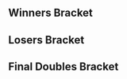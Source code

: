 {{DISPLAYTITLE:Oakland's Very Own: Back II Back: Doubles Bracket}}{{SetGame|melee}}{{BracketMatchSMWDisambig |oldtags=Silver |newtags=Silver (Unknown)}}{{tabs static
|name1=Overview
|link1=Oakland's Very Own/Back II Back
|name2=Singles Pools
|link2=Oakland's Very Own/Back II Back/Singles Pools
|name3=Singles Bracket
|link3=Oakland's Very Own/Back II Back/Singles Bracket
|name4=Doubles Bracket
|link4=Oakland's Very Own/Back II Back/Doubles Bracket
|This=4
}}
==Winners Bracket==
{{32DEDoublesWBracketA
|column-width=165
|r1m1t1p1=SFAT |r1m1t1p1flag=us
|r1m1t1p2=PewPewU |r1m1t1p2flag=us |r1m1t1score=W
|r1m1t2p1=Bye |r1m1t2p1flag=
|r1m1t2p2=Bye |r1m1t2p2flag= |r1m1t2score=-
|r1m1win=1

|r1m2t1p1=MoistBruh |r1m2t1p1flag=us
|r1m2t1p2=Pancho |r1m2t1p2flag=us |r1m2t1score=2
|r1m2t2p1=Eppidemic |r1m2t2p1flag=us
|r1m2t2p2=C J |r1m2t2p2flag=us |r1m2t2score=1
|r1m2win=1

|r1m3t1p1=Mchi |r1m3t1p1flag=us
|r1m3t1p2=LTigre |r1m3t1p2flag=us |r1m3t1score=W
|r1m3t2p1=Bye |r1m3t2p1flag=
|r1m3t2p2=Bye |r1m3t2p2flag= |r1m3t2score=-
|r1m3win=1

|r1m4t1p1=J.P |r1m4t1p1flag=us
|r1m4t1p2=Irish |r1m4t1p2flag=us |r1m4t1score=W
|r1m4t2p1=Bye |r1m4t2p1flag=
|r1m4t2p2=Bye |r1m4t2p2flag= |r1m4t2score=-
|r1m4win=1

|r1m5t1p1=NMW |r1m5t1p1flag=us
|r1m5t1p2=L |r1m5t1p2flag=us |r1m5t1score=W
|r1m5t2p1=Bye |r1m5t2p1flag=
|r1m5t2p2=Bye |r1m5t2p2flag= |r1m5t2score=-
|r1m5win=1

|r1m6t1p1=daymare |r1m6t1p1flag=us
|r1m6t1p2=Diamond |r1m6t1p2flag=us |r1m6t1score=2
|r1m6t2p1=Edmund Nelson |r1m6t2p1flag=us
|r1m6t2p2=Kidney |r1m6t2p2flag=us |r1m6t2score=1
|r1m6win=1

|r1m7t1p1=Ralph |r1m7t1p1flag=us
|r1m7t1p2=Dr. Z |r1m7t1p2flag=us |r1m7t1score=W
|r1m7t2p1=Bye |r1m7t2p1flag=
|r1m7t2p2=Bye |r1m7t2p2flag= |r1m7t2score=-
|r1m7win=1

|r1m8t1p1=Taiga510 |r1m8t1p1flag=us
|r1m8t1p2=Kanra |r1m8t1p2flag=us |r1m8t1score=0
|r1m8t2p1=Glo |r1m8t2p1flag=us
|r1m8t2p2=Deadstorm |r1m8t2p2flag=us |r1m8t2score=2
|r1m8win=2

|r1m9t1p1=Alan |r1m9t1p1flag=us
|r1m9t1p2=Shroomed |r1m9t1p2flag=us |r1m9t1score=W
|r1m9t2p1=Bye |r1m9t2p1flag=
|r1m9t2p2=Bye |r1m9t2p2flag= |r1m9t2score=-
|r1m9win=1

|r1m10t1p1=Kaiser |r1m10t1p1flag=us
|r1m10t1p2=Silver |r1m10t1p2flag=us |r1m10t1score=2
|r1m10t2p1=Android |r1m10t2p1flag=us
|r1m10t2p2=Mr.VAGG |r1m10t2p2flag=us |r1m10t2score=0
|r1m10win=1

|r1m11t1p1=Sexy |r1m11t1p1flag=us
|r1m11t1p2=HomeMadeWaffles |r1m11t1p2flag=us |r1m11t1score=W
|r1m11t2p1=Bye |r1m11t2p1flag=
|r1m11t2p2=Bye |r1m11t2p2flag= |r1m11t2score=-
|r1m11win=1

|r1m12t1p1=henrius |r1m12t1p1flag=us
|r1m12t1p2=Scebbles |r1m12t1p2flag=us |r1m12t1score=W
|r1m12t2p1=Bye |r1m12t2p1flag=
|r1m12t2p2=Bye |r1m12t2p2flag= |r1m12t2score=-
|r1m12win=1

|r1m13t1p1=Darkatma |r1m13t1p1flag=us
|r1m13t1p2=Frootloop |r1m13t1p2flag=us |r1m13t1score=W
|r1m13t2p1=Bye |r1m13t2p1flag=
|r1m13t2p2=Bye |r1m13t2p2flag= |r1m13t2score=-
|r1m13win=1

|r1m14t1p1=Ry |r1m14t1p1flag=us
|r1m14t1p2=Young $ |r1m14t1p2flag=us |r1m14t1score=2
|r1m14t2p1=tuv |r1m14t2p1flag=
|r1m14t2p2=chef boyardee |r1m14t2p2flag= |r1m14t2score=0
|r1m14win=1

|r1m15t1p1=Darrell |r1m15t1p1flag=us
|r1m15t1p2=Azusa |r1m15t1p2flag=us |r1m15t1score=W
|r1m15t2p1=Bye |r1m15t2p1flag=
|r1m15t2p2=Bye |r1m15t2p2flag= |r1m15t2score=-
|r1m15win=1

|r1m16t1p1=BRAJ |r1m16t1p1flag=us
|r1m16t1p2=ebirom |r1m16t1p2flag=us |r1m16t1score=2
|r1m16t2p1=Nanz |r1m16t2p1flag=us
|r1m16t2p2=Trebert |r1m16t2p2flag=us |r1m16t2score=1
|r1m16win=1

|r2m1t1p1=SFAT |r2m1t1p1flag=us
|r2m1t1p2=PewPewU |r2m1t1p2flag=us |r2m1t1score=2
|r2m1t2p1=MoistBruh |r2m1t2p1flag=us
|r2m1t2p2=Pancho |r2m1t2p2flag=us |r2m1t2score=0
|r2m1win=1

|r2m2t1p1=Mchi |r2m2t1p1flag=us
|r2m2t1p2=LTigre |r2m2t1p2flag=us |r2m2t1score=2
|r2m2t2p1=J.P |r2m2t2p1flag=us
|r2m2t2p2=Irish |r2m2t2p2flag=us |r2m2t2score=0
|r2m2win=1

|r2m3t1p1=NMW |r2m3t1p1flag=us
|r2m3t1p2=L |r2m3t1p2flag=us |r2m3t1score=2
|r2m3t2p1=daymare |r2m3t2p1flag=us
|r2m3t2p2=Diamond |r2m3t2p2flag=us |r2m3t2score=0
|r2m3win=1

|r2m4t1p1=Ralph |r2m4t1p1flag=us
|r2m4t1p2=Dr. Z |r2m4t1p2flag=us |r2m4t1score=2
|r2m4t2p1=Glo |r2m4t2p1flag=us
|r2m4t2p2=Deadstorm |r2m4t2p2flag=us |r2m4t2score=0
|r2m4win=1

|r2m5t1p1=Alan |r2m5t1p1flag=us
|r2m5t1p2=Shroomed |r2m5t1p2flag=us |r2m5t1score=2
|r2m5t2p1=Kaiser |r2m5t2p1flag=us
|r2m5t2p2=Silver |r2m5t2p2flag=us |r2m5t2score=0
|r2m5win=1
|r2m5t1p1char1= |r2m5t1p1stock1= |r2m5t1p2char1= |r2m5t1p2stock1=
|r2m5t2p1char1= |r2m5t2p1stock1=0 |r2m5t2p2char1= |r2m5t2p2stock1= |r2m5stage1= |r2m5win1=1
|r2m5t1p1char2= |r2m5t1p1stock2= |r2m5t1p2char2= |r2m5t1p2stock2=
|r2m5t2p1char2= |r2m5t2p1stock2=0 |r2m5t2p2char2= |r2m5t2p2stock2= |r2m5stage2= |r2m5win2=1

|r2m6t1p1=Sexy |r2m6t1p1flag=us
|r2m6t1p2=HomeMadeWaffles |r2m6t1p2flag=us |r2m6t1score=2
|r2m6t2p1=henrius |r2m6t2p1flag=us
|r2m6t2p2=Scebbles |r2m6t2p2flag=us |r2m6t2score=0
|r2m6win=1
|r2m6t1p1char1= |r2m6t1p1stock1= |r2m6t1p2char1= |r2m6t1p2stock1=
|r2m6t2p1char1= |r2m6t2p1stock1=0 |r2m6t2p2char1= |r2m6t2p2stock1= |r2m6stage1= |r2m6win1=1
|r2m6t1p1char2= |r2m6t1p1stock2= |r2m6t1p2char2= |r2m6t1p2stock2=
|r2m6t2p1char2= |r2m6t2p1stock2=0 |r2m6t2p2char2= |r2m6t2p2stock2= |r2m6stage2= |r2m6win2=1

|r2m7t1p1=Darkatma |r2m7t1p1flag=us
|r2m7t1p2=Frootloop |r2m7t1p2flag=us |r2m7t1score=2
|r2m7t2p1=Ry |r2m7t2p1flag=us
|r2m7t2p2=Young $ |r2m7t2p2flag=us |r2m7t2score=0
|r2m7win=1

|r2m8t1p1=Darrell |r2m8t1p1flag=us
|r2m8t1p2=Azusa |r2m8t1p2flag=us |r2m8t1score=2
|r2m8t2p1=BRAJ |r2m8t2p1flag=us
|r2m8t2p2=ebirom |r2m8t2p2flag=us |r2m8t2score=0
|r2m8win=1
|r2m8t1p1char1= |r2m8t1p1stock1= |r2m8t1p2char1= |r2m8t1p2stock1=
|r2m8t2p1char1= |r2m8t2p1stock1=0 |r2m8t2p2char1= |r2m8t2p2stock1= |r2m8stage1= |r2m8win1=1
|r2m8t1p1char2= |r2m8t1p1stock2= |r2m8t1p2char2= |r2m8t1p2stock2=
|r2m8t2p1char2= |r2m8t2p1stock2=0 |r2m8t2p2char2= |r2m8t2p2stock2= |r2m8stage2= |r2m8win2=1

|r3m1t1p1=SFAT |r3m1t1p1flag=us
|r3m1t1p2=PewPewU |r3m1t1p2flag=us |r3m1t1score=2
|r3m1t2p1=Mchi |r3m1t2p1flag=us
|r3m1t2p2=LTigre |r3m1t2p2flag=us |r3m1t2score=0
|r3m1win=1

|r3m2t1p1=NMW |r3m2t1p1flag=us
|r3m2t1p2=L |r3m2t1p2flag=us |r3m2t1score=2
|r3m2t2p1=Ralph |r3m2t2p1flag=us
|r3m2t2p2=Dr. Z |r3m2t2p2flag=us |r3m2t2score=1
|r3m2win=1
|r3m2t1p1char1= |r3m2t1p1stock1= |r3m2t1p2char1= |r3m2t1p2stock1=
|r3m2t2p1char1= |r3m2t2p1stock1=0 |r3m2t2p2char1= |r3m2t2p2stock1= |r3m2stage1= |r3m2win1=1
|r3m2t1p1char2= |r3m2t1p1stock2=0 |r3m2t1p2char2= |r3m2t1p2stock2=
|r3m2t2p1char2= |r3m2t2p1stock2= |r3m2t2p2char2= |r3m2t2p2stock2= |r3m2stage2= |r3m2win2=2
|r3m2t1p1char3= |r3m2t1p1stock3= |r3m2t1p2char3= |r3m2t1p2stock3=
|r3m2t2p1char3= |r3m2t2p1stock3=0 |r3m2t2p2char3= |r3m2t2p2stock3= |r3m2stage3= |r3m2win3=1

|r3m3t1p1=Alan |r3m3t1p1flag=us
|r3m3t1p2=Shroomed |r3m3t1p2flag=us |r3m3t1score=2
|r3m3t2p1=Sexy |r3m3t2p1flag=us
|r3m3t2p2=HomeMadeWaffles |r3m3t2p2flag=us |r3m3t2score=0
|r3m3win=1

|r3m4t1p1=Darkatma |r3m4t1p1flag=us
|r3m4t1p2=Frootloop |r3m4t1p2flag=us |r3m4t1score=2
|r3m4t2p1=Darrell |r3m4t2p1flag=us
|r3m4t2p2=Azusa |r3m4t2p2flag=us |r3m4t2score=0
|r3m4win=1
|r3m4t1p1char1= |r3m4t1p1stock1= |r3m4t1p2char1= |r3m4t1p2stock1=
|r3m4t2p1char1= |r3m4t2p1stock1=0 |r3m4t2p2char1= |r3m4t2p2stock1= |r3m4stage1= |r3m4win1=1
|r3m4t1p1char2= |r3m4t1p1stock2= |r3m4t1p2char2= |r3m4t1p2stock2=
|r3m4t2p1char2= |r3m4t2p1stock2=0 |r3m4t2p2char2= |r3m4t2p2stock2= |r3m4stage2= |r3m4win2=1

|r4m1t1p1=SFAT |r4m1t1p1flag=us
|r4m1t1p2=PewPewU |r4m1t1p2flag=us |r4m1t1score=3
|r4m1t2p1=NMW |r4m1t2p1flag=us
|r4m1t2p2=L |r4m1t2p2flag=us |r4m1t2score=0
|r4m1win=1
|r4m1t1p1char1= |r4m1t1p1stock1= |r4m1t1p2char1= |r4m1t1p2stock1=
|r4m1t2p1char1= |r4m1t2p1stock1=0 |r4m1t2p2char1= |r4m1t2p2stock1= |r4m1stage1= |r4m1win1=1
|r4m1t1p1char2= |r4m1t1p1stock2= |r4m1t1p2char2= |r4m1t1p2stock2=
|r4m1t2p1char2= |r4m1t2p1stock2=0 |r4m1t2p2char2= |r4m1t2p2stock2= |r4m1stage2= |r4m1win2=1
|r4m1t1p1char3= |r4m1t1p1stock3= |r4m1t1p2char3= |r4m1t1p2stock3=
|r4m1t2p1char3= |r4m1t2p1stock3=0 |r4m1t2p2char3= |r4m1t2p2stock3= |r4m1stage3= |r4m1win3=1

|r4m2t1p1=Alan |r4m2t1p1flag=us
|r4m2t1p2=Shroomed |r4m2t1p2flag=us |r4m2t1score=3
|r4m2t2p1=Darkatma |r4m2t2p1flag=us
|r4m2t2p2=Frootloop |r4m2t2p2flag=us |r4m2t2score=0
|r4m2win=1
}}
==Losers Bracket==
{{24DEDoublesLBracketSmwA
|tourneylink=Oakland's Very Own/Back II Back
|tourneyname=Oakland's Very Own: Back II Back
|l1placement=17-24
|l2placement=13-16
|l3placement=9-12
|l4placement=7-8
|l5placement=5-6
|column-width-170
|l1m1t1p1=BRAJ |l1m1t1p1flag=us
|l1m1t1p2=ebirom |l1m1t1p2flag=us |l1m1t1score=2
|l1m1t2p1=Eppidemic |l1m1t2p1flag=us
|l1m1t2p2=C J |l1m1t2p2flag=us |l1m1t2score=0
|l1m1win=1
|l1m1t1p1char1= |l1m1t1p1stock1= |l1m1t1p2char1= |l1m1t1p2stock1=
|l1m1t2p1char1= |l1m1t2p1stock1=0 |l1m1t2p2char1= |l1m1t2p2stock1= |l1m1stage1= |l1m1win1=1
|l1m1t1p1char2= |l1m1t1p1stock2= |l1m1t1p2char2= |l1m1t1p2stock2=
|l1m1t2p1char2= |l1m1t2p1stock2=0 |l1m1t2p2char2= |l1m1t2p2stock2= |l1m1stage2= |l1m1win2=1

|l1m2t1p1=Ry |l1m2t1p1flag=us
|l1m2t1p2=Young $ |l1m2t1p2flag=us |l1m2t1score=W
|l1m2t2p1=Bye |l1m2t2p1flag=
|l1m2t2p2=Bye |l1m2t2p2flag= |l1m2t2score=-
|l1m2win=1

|l1m3t1p1=henrius |l1m3t1p1flag=us
|l1m3t1p2=Scebbles |l1m3t1p2flag=us |l1m3t1score=0
|l1m3t2p1=Edmund Nelson |l1m3t2p1flag=us
|l1m3t2p2=Kidney |l1m3t2p2flag=us |l1m3t2score=2
|l1m3win=2

|l1m4t1p1=Kaiser |l1m4t1p1flag=us
|l1m4t1p2=Silver |l1m4t1p2flag=us |l1m4t1score=2
|l1m4t2p1=Taiga510 |l1m4t2p1flag=us
|l1m4t2p2=Kanra |l1m4t2p2flag=us |l1m4t2score=0
|l1m4win=1
|l1m4t1p1char1= |l1m4t1p1stock1= |l1m4t1p2char1= |l1m4t1p2stock1=
|l1m4t2p1char1= |l1m4t2p1stock1=0 |l1m4t2p2char1= |l1m4t2p2stock1= |l1m4stage1= |l1m4win1=1
|l1m4t1p1char2= |l1m4t1p1stock2= |l1m4t1p2char2= |l1m4t1p2stock2=
|l1m4t2p1char2= |l1m4t2p1stock2=0 |l1m4t2p2char2= |l1m4t2p2stock2= |l1m4stage2= |l1m4win2=1

|l1m5t1p1=Glo |l1m5t1p1flag=us
|l1m5t1p2=Deadstorm |l1m5t1p2flag=us |l1m5t1score=2
|l1m5t2p1=Android |l1m5t2p1flag=us
|l1m5t2p2=Mr.VAGG |l1m5t2p2flag=us |l1m5t2score=0
|l1m5win=1
|l1m5t1p1char1= |l1m5t1p1stock1= |l1m5t1p2char1= |l1m5t1p2stock1=
|l1m5t2p1char1= |l1m5t2p1stock1=0 |l1m5t2p2char1= |l1m5t2p2stock1= |l1m5stage1= |l1m5win1=1
|l1m5t1p1char2= |l1m5t1p1stock2= |l1m5t1p2char2= |l1m5t1p2stock2=
|l1m5t2p1char2= |l1m5t2p1stock2=0 |l1m5t2p2char2= |l1m5t2p2stock2= |l1m5stage2= |l1m5win2=1

|l1m6t1p1=daymare |l1m6t1p1flag=us
|l1m6t1p2=Diamond |l1m6t1p2flag=us |l1m6t1score=W
|l1m6t2p1=Bye |l1m6t2p1flag=
|l1m6t2p2=Bye |l1m6t2p2flag= |l1m6t2score=-
|l1m6win=1

|l1m7t1p1=J.P |l1m7t1p1flag=us
|l1m7t1p2=Irish |l1m7t1p2flag=us |l1m7t1score=2
|l1m7t2p1=tuv |l1m7t2p1flag=
|l1m7t2p2=chef boyardee |l1m7t2p2flag= |l1m7t2score=0
|l1m7win=1

|l1m8t1p1=MoistBruh |l1m8t1p1flag=us
|l1m8t1p2=Pancho |l1m8t1p2flag=us |l1m8t1score=2
|l1m8t2p1=Nanz |l1m8t2p1flag=us
|l1m8t2p2=Trebert |l1m8t2p2flag=us |l1m8t2score=1
|l1m8win=1
|l1m8t1p1char1= |l1m8t1p1stock1=0 |l1m8t1p2char1= |l1m8t1p2stock1=
|l1m8t2p1char1= |l1m8t2p1stock1= |l1m8t2p2char1= |l1m8t2p2stock1= |l1m8stage1= |l1m8win1=2
|l1m8t1p1char2= |l1m8t1p1stock2= |l1m8t1p2char2= |l1m8t1p2stock2=
|l1m8t2p1char2= |l1m8t2p1stock2=0 |l1m8t2p2char2= |l1m8t2p2stock2= |l1m8stage2= |l1m8win2=1
|l1m8t1p1char3= |l1m8t1p1stock3= |l1m8t1p2char3= |l1m8t1p2stock3=
|l1m8t2p1char3= |l1m8t2p1stock3=0 |l1m8t2p2char3= |l1m8t2p2stock3= |l1m8stage3= |l1m8win3=1

|l2m1t1p1=BRAJ |l2m1t1p1flag=us
|l2m1t1p2=ebirom |l2m1t1p2flag=us |l2m1t1score=2
|l2m1t2p1=Ry |l2m1t2p1flag=us
|l2m1t2p2=Young $ |l2m1t2p2flag=us |l2m1t2score=0
|l2m1win=1
|l2m1t1p1char1= |l2m1t1p1stock1= |l2m1t1p2char1= |l2m1t1p2stock1=
|l2m1t2p1char1= |l2m1t2p1stock1=0 |l2m1t2p2char1= |l2m1t2p2stock1= |l2m1stage1= |l2m1win1=1
|l2m1t1p1char2= |l2m1t1p1stock2= |l2m1t1p2char2= |l2m1t1p2stock2=
|l2m1t2p1char2= |l2m1t2p1stock2=0 |l2m1t2p2char2= |l2m1t2p2stock2= |l2m1stage2= |l2m1win2=1

|l2m2t1p1=Edmund Nelson |l2m2t1p1flag=us
|l2m2t1p2=Kidney |l2m2t1p2flag=us |l2m2t1score=2
|l2m2t2p1=Kaiser |l2m2t2p1flag=us
|l2m2t2p2=Silver |l2m2t2p2flag=us |l2m2t2score=1
|l2m2win=1

|l2m3t1p1=Glo |l2m3t1p1flag=us
|l2m3t1p2=Deadstorm |l2m3t1p2flag=us |l2m3t1score=2
|l2m3t2p1=daymare |l2m3t2p1flag=us
|l2m3t2p2=Diamond |l2m3t2p2flag=us |l2m3t2score=0
|l2m3win=1
|l2m3t1p1char1= |l2m3t1p1stock1= |l2m3t1p2char1= |l2m3t1p2stock1=
|l2m3t2p1char1= |l2m3t2p1stock1=0 |l2m3t2p2char1= |l2m3t2p2stock1= |l2m3stage1= |l2m3win1=1
|l2m3t1p1char2= |l2m3t1p1stock2= |l2m3t1p2char2= |l2m3t1p2stock2=
|l2m3t2p1char2= |l2m3t2p1stock2=0 |l2m3t2p2char2= |l2m3t2p2stock2= |l2m3stage2= |l2m3win2=1

|l2m4t1p1=J.P |l2m4t1p1flag=us
|l2m4t1p2=Irish |l2m4t1p2flag=us |l2m4t1score=2
|l2m4t2p1=MoistBruh |l2m4t2p1flag=us
|l2m4t2p2=Pancho |l2m4t2p2flag=us |l2m4t2score=0
|l2m4win=1
|l2m4t1p1char1= |l2m4t1p1stock1= |l2m4t1p2char1= |l2m4t1p2stock1=
|l2m4t2p1char1= |l2m4t2p1stock1=0 |l2m4t2p2char1= |l2m4t2p2stock1= |l2m4stage1= |l2m4win1=1
|l2m4t1p1char2= |l2m4t1p1stock2= |l2m4t1p2char2= |l2m4t1p2stock2=
|l2m4t2p1char2= |l2m4t2p1stock2=0 |l2m4t2p2char2= |l2m4t2p2stock2= |l2m4stage2= |l2m4win2=1

|l3m1t1p1=Ralph |l3m1t1p1flag=us
|l3m1t1p2=Dr. Z |l3m1t1p2flag=us |l3m1t1score=2
|l3m1t2p1=BRAJ |l3m1t2p1flag=us
|l3m1t2p2=ebirom |l3m1t2p2flag=us |l3m1t2score=0
|l3m1win=1
|l3m1t1p1char1= |l3m1t1p1stock1= |l3m1t1p2char1= |l3m1t1p2stock1=
|l3m1t2p1char1= |l3m1t2p1stock1=0 |l3m1t2p2char1= |l3m1t2p2stock1= |l3m1stage1= |l3m1win1=1
|l3m1t1p1char2= |l3m1t1p1stock2= |l3m1t1p2char2= |l3m1t1p2stock2=
|l3m1t2p1char2= |l3m1t2p1stock2=0 |l3m1t2p2char2= |l3m1t2p2stock2= |l3m1stage2= |l3m1win2=1

|l3m2t1p1=Mchi |l3m2t1p1flag=us
|l3m2t1p2=LTigre |l3m2t1p2flag=us |l3m2t1score=2
|l3m2t2p1=Edmund Nelson |l3m2t2p1flag=us
|l3m2t2p2=Kidney |l3m2t2p2flag=us |l3m2t2score=0
|l3m2win=1
|l3m2t1p1char1= |l3m2t1p1stock1= |l3m2t1p2char1= |l3m2t1p2stock1=
|l3m2t2p1char1= |l3m2t2p1stock1=0 |l3m2t2p2char1= |l3m2t2p2stock1= |l3m2stage1= |l3m2win1=1
|l3m2t1p1char2= |l3m2t1p1stock2= |l3m2t1p2char2= |l3m2t1p2stock2=
|l3m2t2p1char2= |l3m2t2p1stock2=0 |l3m2t2p2char2= |l3m2t2p2stock2= |l3m2stage2= |l3m2win2=1
|l3m2t1p1char3= |l3m2t1p1stock3= |l3m2t1p2char3= |l3m2t1p2stock3=
|l3m2t2p1char3= |l3m2t2p1stock3= |l3m2t2p2char3= |l3m2t2p2stock3= |l3m2stage3= |l3m2win3=

|l3m3t1p1=Darrell |l3m3t1p1flag=us
|l3m3t1p2=Azusa |l3m3t1p2flag=us |l3m3t1score=2
|l3m3t2p1=Glo |l3m3t2p1flag=us
|l3m3t2p2=Deadstorm |l3m3t2p2flag=us |l3m3t2score=0
|l3m3win=1

|l3m4t1p1=Sexy |l3m4t1p1flag=us
|l3m4t1p2=HomeMadeWaffles |l3m4t1p2flag=us |l3m4t1score=2
|l3m4t2p1=J.P |l3m4t2p1flag=us
|l3m4t2p2=Irish |l3m4t2p2flag=us |l3m4t2score=0
|l3m4win=1
|l3m4t1p1char1= |l3m4t1p1stock1= |l3m4t1p2char1= |l3m4t1p2stock1=
|l3m4t2p1char1= |l3m4t2p1stock1=0 |l3m4t2p2char1= |l3m4t2p2stock1= |l3m4stage1= |l3m4win1=1
|l3m4t1p1char2= |l3m4t1p1stock2= |l3m4t1p2char2= |l3m4t1p2stock2=
|l3m4t2p1char2= |l3m4t2p1stock2=0 |l3m4t2p2char2= |l3m4t2p2stock2= |l3m4stage2= |l3m4win2=1

|l4m1t1p1=Ralph |l4m1t1p1flag=us
|l4m1t1p2=Dr. Z |l4m1t1p2flag=us |l4m1t1score=2
|l4m1t2p1=Mchi |l4m1t2p1flag=us
|l4m1t2p2=LTigre |l4m1t2p2flag=us |l4m1t2score=0
|l4m1win=1

|l4m2t1p1=Darrell |l4m2t1p1flag=us
|l4m2t1p2=Azusa |l4m2t1p2flag=us |l4m2t1score=2
|l4m2t2p1=Sexy |l4m2t2p1flag=us
|l4m2t2p2=HomeMadeWaffles |l4m2t2p2flag=us |l4m2t2score=0
|l4m2win=1
|l4m2t1p1char1= |l4m2t1p1stock1= |l4m2t1p2char1= |l4m2t1p2stock1=
|l4m2t2p1char1= |l4m2t2p1stock1=0 |l4m2t2p2char1= |l4m2t2p2stock1= |l4m2stage1= |l4m2win1=1
|l4m2t1p1char2= |l4m2t1p1stock2= |l4m2t1p2char2= |l4m2t1p2stock2=
|l4m2t2p1char2= |l4m2t2p1stock2=0 |l4m2t2p2char2= |l4m2t2p2stock2= |l4m2stage2= |l4m2win2=1

|l5m1t1p1=Darkatma |l5m1t1p1flag=us
|l5m1t1p2=Frootloop |l5m1t1p2flag=us |l5m1t1score=2
|l5m1t2p1=Ralph |l5m1t2p1flag=us
|l5m1t2p2=Dr. Z |l5m1t2p2flag=us |l5m1t2score=1
|l5m1win=1

|l5m2t1p1=NMW |l5m2t1p1flag=us
|l5m2t1p2=L |l5m2t1p2flag=us |l5m2t1score=1
|l5m2t2p1=Darrell |l5m2t2p1flag=us
|l5m2t2p2=Azusa |l5m2t2p2flag=us |l5m2t2score=2
|l5m2win=2
}}
<onlyinclude>
==Final Doubles Bracket==
{{DEFinalDoublesSmwBracket
|tourneylink=Oakland's Very Own/Back II Back
|tourneyname=Oakland's Very Own: Back II Back
|l1placement=4
|r2placement=3
|r3loserplacement=2
|r3winnerplacement=1

|r1m1t1p1=SFAT |r1m1t1p1flag=us
|r1m1t1p2=PewPewU |r1m1t1p2flag=us |r1m1t1score=3
|r1m1t2p1=Alan |r1m1t2p1flag=us
|r1m1t2p2=Shroomed |r1m1t2p2flag=us |r1m1t2score=0
|r1m1win=1
|r1m1t1p1char1= |r1m1t1p1stock1= |r1m1t1p2char1= |r1m1t1p2stock1=
|r1m1t2p1char1= |r1m1t2p1stock1=0 |r1m1t2p2char1= |r1m1t2p2stock1= |r1m1stage1= |r1m1win1=1
|r1m1t1p1char2= |r1m1t1p1stock2= |r1m1t1p2char2= |r1m1t1p2stock2=
|r1m1t2p1char2= |r1m1t2p1stock2=0 |r1m1t2p2char2= |r1m1t2p2stock2= |r1m1stage2= |r1m1win2=1
|r1m1t1p1char3= |r1m1t1p1stock3= |r1m1t1p2char3= |r1m1t1p2stock3=
|r1m1t2p1char3= |r1m1t2p1stock3=0 |r1m1t2p2char3= |r1m1t2p2stock3= |r1m1stage3= |r1m1win3=1

|l1m1t1p1=Darkatma |l1m1t1p1flag=us
|l1m1t1p2=Frootloop |l1m1t1p2flag=us |l1m1t1score=
|l1m1t2p1=Darrell |l1m1t2p1flag=us
|l1m1t2p2=Azusa |l1m1t2p2flag=us |l1m1t2score={{win}}
|l1m1win=2
|l1m1t1p1char1= |l1m1t1p1stock1= |l1m1t1p2char1= |l1m1t1p2stock1=
|l1m1t2p1char1= |l1m1t2p1stock1= |l1m1t2p2char1= |l1m1t2p2stock1= |l1m1win1= |l1m1stage1=
|l1m1t1p1char2= |l1m1t1p1stock2= |l1m1t1p2char2= |l1m1t1p2stock2=
|l1m1t2p1char2= |l1m1t2p1stock2= |l1m1t2p2char2= |l1m1t2p2stock2= |l1m1win2= |l1m1stage2=
|l1m1t1p1char3= |l1m1t1p1stock3= |l1m1t1p2char3= |l1m1t1p2stock3=
|l1m1t2p1char3= |l1m1t2p1stock3= |l1m1t2p2char3= |l1m1t2p2stock3= |l1m1win3= |l1m1stage3=
|l1m1t1p1char4= |l1m1t1p1stock4= |l1m1t1p2char4= |l1m1t1p2stock4=
|l1m1t2p1char4= |l1m1t2p1stock4= |l1m1t2p2char4= |l1m1t2p2stock4= |l1m1win4= |l1m1stage4=
|l1m1t1p1char5= |l1m1t1p1stock5= |l1m1t1p2char5= |l1m1t1p2stock5=
|l1m1t2p1char5= |l1m1t2p1stock5= |l1m1t2p2char5= |l1m1t2p2stock5= |l1m1win5= |l1m1stage5=
|l1m1date=
|l1m1finished=
|l1m1details={{BracketMatchDetails
|vod=
}}

|r2m1t1p1=Alan |r2m1t1p1flag=us
|r2m1t1p2=Shroomed |r2m1t1p2flag=us |r2m1t1score={{win}}
|r2m1t2p1=Darrell |r2m1t2p1flag=us
|r2m1t2p2=Azusa |r2m1t2p2flag=us |r2m1t2score=
|r2m1win=1
|r2m1t1p1char1= |r2m1t1p1stock1= |r2m1t1p2char1= |r2m1t1p2stock1=
|r2m1t2p1char1= |r2m1t2p1stock1= |r2m1t2p2char1= |r2m1t2p2stock1= |r2m1win1= |r2m1stage1=
|r2m1t1p1char2= |r2m1t1p1stock2= |r2m1t1p2char2= |r2m1t1p2stock2=
|r2m1t2p1char2= |r2m1t2p1stock2= |r2m1t2p2char2= |r2m1t2p2stock2= |r2m1win2= |r2m1stage2=
|r2m1t1p1char3= |r2m1t1p1stock3= |r2m1t1p2char3= |r2m1t1p2stock3=
|r2m1t2p1char3= |r2m1t2p1stock3= |r2m1t2p2char3= |r2m1t2p2stock3= |r2m1win3= |r2m1stage3=
|r2m1t1p1char4= |r2m1t1p1stock4= |r2m1t1p2char4= |r2m1t1p2stock4=
|r2m1t2p1char4= |r2m1t2p1stock4= |r2m1t2p2char4= |r2m1t2p2stock4= |r2m1win4= |r2m1stage4=
|r2m1t1p1char5= |r2m1t1p1stock5= |r2m1t1p2char5= |r2m1t1p2stock5=
|r2m1t2p1char5= |r2m1t2p1stock5= |r2m1t2p2char5= |r2m1t2p2stock5= |r2m1win5= |r2m1stage5=
|r2m1date=
|r2m1finished=
|r2m1details={{BracketMatchDetails
|vod=
}}

|r3m1t1p1=SFAT |r3m1t1p1flag=us
|r3m1t1p2=PewPewU |r3m1t1p2flag=us |r3m1t1score=3
|r3m1t2p1=Alan |r3m1t2p1flag=us
|r3m1t2p2=Shroomed |r3m1t2p2flag=us |r3m1t2score=1
|r3m1win=1
|r3m1t1p1char1=fox |r3m1t1p1stock1=2 |r3m1t1p2char1=marth |r3m1t1p2stock1=3
|r3m1t2p1char1=peach |r3m1t2p1stock1=0 |r3m1t2p2char1=sheik |r3m1t2p2stock1=0 |r3m1win1=1 |r3m1stage1=Pokémon Stadium
|r3m1t1p1char2=fox |r3m1t1p1stock2=0 |r3m1t1p2char2=marth |r3m1t1p2stock2=0
|r3m1t2p1char2=peach |r3m1t2p1stock2=0 |r3m1t2p2char2=sheik |r3m1t2p2stock2=1 |r3m1win2=2 |r3m1stage2=Dream Land
|r3m1t1p1char3=fox |r3m1t1p1stock3=2 |r3m1t1p2char3=marth |r3m1t1p2stock3=2
|r3m1t2p1char3=peach |r3m1t2p1stock3=0 |r3m1t2p2char3=sheik |r3m1t2p2stock3=0 |r3m1win3=1 |r3m1stage3=Final Destination
|r3m1t1p1char4=fox |r3m1t1p1stock4=2 |r3m1t1p2char4=marth |r3m1t1p2stock4=2
|r3m1t2p1char4=peach |r3m1t2p1stock4=0 |r3m1t2p2char4=sheik |r3m1t2p2stock4=0 |r3m1win4=1 |r3m1stage4=Battlefield
|r3m1t1p1char5= |r3m1t1p1stock5= |r3m1t1p2char5= |r3m1t1p2stock5=
|r3m1t2p1char5= |r3m1t2p1stock5= |r3m1t2p2char5= |r3m1t2p2stock5= |r3m1win5= |r3m1stage5=
|r3m1date=
|r3m1finished=
|r3m1details={{BracketMatchDetails
|vod=https://www.youtube.com/watch?v=OzKZO7dbius
}}
}}
</onlyinclude>
